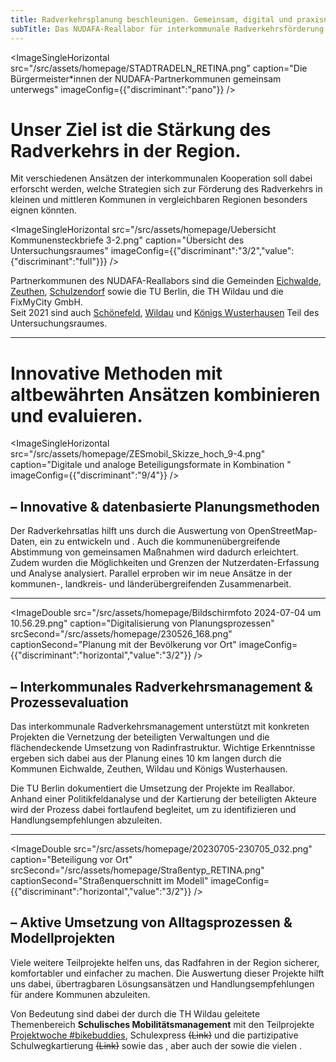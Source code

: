 ```yaml
---
title: Radverkehrsplanung beschleunigen. Gemeinsam, digital und praxisnah
subTitle: Das NUDAFA-Reallabor für interkommunale Radverkehrsförderung
---
```

<ImageSingleHorizontal src="/src/assets/homepage/STADTRADELN_RETINA.png" caption="Die Bürgermeister*innen der NUDAFA-Partnerkommunen gemeinsam unterwegs" imageConfig={{"discriminant":"pano"}} />

# **Unser Ziel ist die Stärkung des Radverkehrs in der Region.**&#x20;

Mit verschiedenen Ansätzen der interkommunalen Kooperation soll dabei erforscht werden, welche Strategien sich zur Förderung des Radverkehrs in kleinen und mittleren Kommunen in vergleichbaren Regionen besonders eignen könnten.&#x20;

<ImageSingleHorizontal src="/src/assets/homepage/Uebersicht Kommunensteckbriefe 3-2.png" caption="Übersicht des Untersuchungsraumes" imageConfig={{"discriminant":"3/2","value":{"discriminant":"full"}}} />

Partnerkommunen des NUDAFA-Reallabors sind die Gemeinden [Eichwalde](/partnerkommunen/), [Zeuthen](/partnerkommunen/), [Schulzendorf](/partnerkommunen/) sowie die TU Berlin, die TH Wildau und die FixMyCity GmbH. \
Seit 2021 sind auch [Schönefeld](/partnerkommunen/), [Wildau](/partnerkommunen/) und [Königs Wusterhausen](/partnerkommunen/) Teil des Untersuchungsraumes. <TextLinkArrow href="/ueber-uns/" display="mehr" external={false} />

---

# Innovative Methoden mit altbewährten Ansätzen kombinieren und evaluieren.

<ImageSingleHorizontal src="/src/assets/homepage/ZESmobil_Skizze_hoch_9-4.png" caption="Digitale und analoge Beteiligungsformate in Kombination " imageConfig={{"discriminant":"9/4"}} />

## – Innovative & datenbasierte Planungsmethoden

Der Radverkehrsatlas hilft uns durch die Auswertung von OpenStreetMap-Daten, ein <TextLinkArrow href="/radnetz/einleitung" display="flächendeckendes Radverkehrsnetz" external={false} /> zu entwickeln und <TextLinkArrow href="/massnahmen" display="dessen Umsetzung nachvollziehbar darzustellen" external={false} />. Auch die kommunenübergreifende Abstimmung von gemeinsamen Maßnahmen wird dadurch erleichtert. Zudem wurden die Möglichkeiten und Grenzen der Nutzerdaten-Erfassung und Analyse <TextLinkArrow href="/teilprojekte/simra/" display="in dem SimRa-Teilprojekt " external={false} />analysiert. Parallel erproben wir im <TextLinkArrow href="/teilprojekte/handlungsprogramm-flughafenumfeld" display="Teilprojekt &#x22;Handlungsprogramm Flughafenumfeld&#x22; " external={false} /> neue Ansätze in der kommunen-, landkreis- und länderübergreifenden Zusammenarbeit.&#x20;

---

<ImageDouble src="/src/assets/homepage/Bildschirmfoto 2024-07-04 um 10.56.29.png" caption="Digitalisierung von Planungsprozessen" srcSecond="/src/assets/homepage/230526_168.png" captionSecond="Planung mit der Bevölkerung vor Ort" imageConfig={{"discriminant":"horizontal","value":"3/2"}} />

## – Interkommunales Radverkehrsmanagement & Prozessevaluation

Das interkommunale Radverkehrsmanagement unterstützt mit konkreten Projekten die Vernetzung der beteiligten Verwaltungen und die flächendeckende Umsetzung von Radinfrastruktur. Wichtige Erkenntnisse ergeben sich dabei aus der Planung eines 10 km langen <TextLinkArrow href="/teilprojekte/ikr/" display="interkommunalen Radwegs" external={false} /> durch die Kommunen Eichwalde, Zeuthen, Wildau und Königs Wusterhausen.

Die TU Berlin dokumentiert die Umsetzung der Projekte im Reallabor. Anhand einer Politikfeldanalyse und der Kartierung der beteiligten Akteure wird der Prozess dabei fortlaufend begleitet, um <TextLinkArrow href="/begleitforschung" display="Hemmnisse und Treiber der interkommunalen Radverkehrsförderung" external={false} /> zu identifizieren und Handlungsempfehlungen abzuleiten.

---

<ImageDouble src="/src/assets/homepage/20230705-230705_032.png" caption="Beteiligung vor Ort" srcSecond="/src/assets/homepage/Straßentyp_RETINA.png" captionSecond="Straßenquerschnitt im Modell" imageConfig={{"discriminant":"horizontal","value":"3/2"}} />

## – Aktive Umsetzung von Alltagsprozessen & Modellprojekten

Viele weitere Teilprojekte helfen uns, das Radfahren in der Region sicherer, komfortabler und einfacher zu machen. Die Auswertung dieser Projekte hilft uns dabei, übertragbaren Lösungsansätzen und Handlungsempfehlungen für andere Kommunen abzuleiten.

Von Bedeutung sind dabei der durch die TH Wildau geleitete Themenbereich **Schulisches Mobilitätsmanagement** mit den Teilprojekte [Projektwoche #bikebuddies](https://www.nudafa.de/teilprojekte/projektwoche/), Schulexpress ~~(Link)~~ und die partizipative Schulwegkartierung ~~(Link)~~ sowie das <TextLinkArrow href="/teilprojekte/fahrradparkhaus/" display="Modulare Fahrradparkhaus am S-Bahnhof Eichwalde" external={false} />, aber auch der <TextLinkArrow href="/teilprojekte/ikr/" display="Interkommunale Radweg" external={false} /> sowie die vielen <TextLinkArrow href="/teilprojekte/oeffentlichkeitsarbeit-und-events/" display="Veranstaltungen und Aktivitäten" external={false} />.&#x20;
